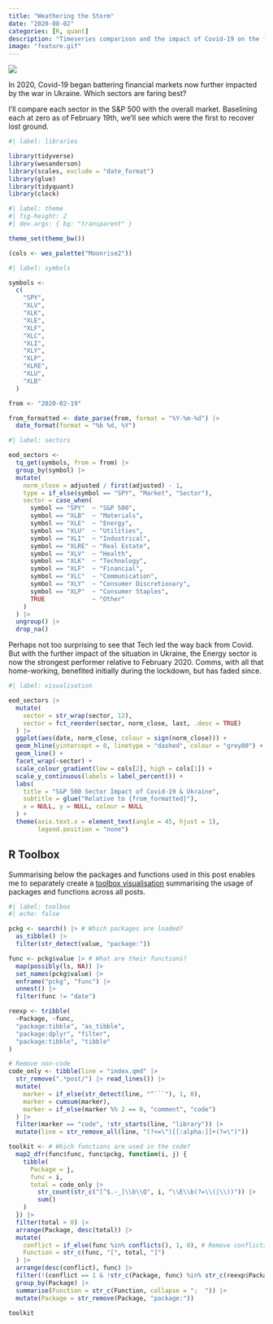```yaml
---
title: "Weathering the Storm"
date: "2020-08-02"
categories: [R, quant]
description: "Timeseries comparison and the impact of Covid-19 on the financial markets by sector"
image: "feature.gif"
---
```


![](feature.gif)

In 2020, Covid-19 began battering financial markets now further impacted by the war in Ukraine. Which sectors are faring best?

I'll compare each sector in the S&P 500 with the overall market. Baselining each at zero as of February 19th, we'll see which were the first to recover lost ground.

```r
#| label: libraries

library(tidyverse)
library(wesanderson)
library(scales, exclude = "date_format")
library(glue)
library(tidyquant)
library(clock)
```

```r
#| label: theme
#| fig-height: 2
#| dev.args: { bg: "transparent" }

theme_set(theme_bw())

(cols <- wes_palette("Moonrise2"))
```

```r
#| label: symbols

symbols <-
  c(
    "SPY",
    "XLV",
    "XLK",
    "XLE",
    "XLF",
    "XLC",
    "XLI",
    "XLY",
    "XLP",
    "XLRE",
    "XLU",
    "XLB"
  )

from <- "2020-02-19"

from_formatted <- date_parse(from, format = "%Y-%m-%d") |> 
  date_format(format = "%b %d, %Y")
```

```r
#| label: sectors

eod_sectors <-
  tq_get(symbols, from = from) |>
  group_by(symbol) |>
  mutate(
    norm_close = adjusted / first(adjusted) - 1,
    type = if_else(symbol == "SPY", "Market", "Sector"),
    sector = case_when(
      symbol == "SPY"  ~ "S&P 500",
      symbol == "XLB"  ~ "Materials",
      symbol == "XLE"  ~ "Energy",
      symbol == "XLU"  ~ "Utilities",
      symbol == "XLI"  ~ "Industrical",
      symbol == "XLRE" ~ "Real Estate",
      symbol == "XLV"  ~ "Health",
      symbol == "XLK"  ~ "Technology",
      symbol == "XLF"  ~ "Financial",
      symbol == "XLC"  ~ "Communication",
      symbol == "XLY"  ~ "Consumer Discretionary",
      symbol == "XLP"  ~ "Consumer Staples",
      TRUE             ~ "Other"
    )
  ) |>
  ungroup() |> 
  drop_na()
```

Perhaps not too surprising to see that Tech led the way back from Covid. But with the further impact of the situation in Ukraine, the Energy sector is now the strongest performer relative to February 2020. Comms, with all that home-working, benefited initially during the lockdown, but has faded since.

```r
#| label: visualisation

eod_sectors |>
  mutate(
    sector = str_wrap(sector, 12),
    sector = fct_reorder(sector, norm_close, last, .desc = TRUE)
  ) |>
  ggplot(aes(date, norm_close, colour = sign(norm_close))) +
  geom_hline(yintercept = 0, linetype = "dashed", colour = "grey80") +
  geom_line() +
  facet_wrap(~sector) +
  scale_colour_gradient(low = cols[2], high = cols[1]) +
  scale_y_continuous(labels = label_percent()) +
  labs(
    title = "S&P 500 Sector Impact of Covid-19 & Ukraine",
    subtitle = glue("Relative to {from_formatted}"),
    x = NULL, y = NULL, colour = NULL
  ) +
  theme(axis.text.x = element_text(angle = 45, hjust = 1),
        legend.position = "none")
```

## R Toolbox

Summarising below the packages and functions used in this post enables me to separately create a [toolbox visualisation](/project/box) summarising the usage of packages and functions across all posts.

```r
#| label: toolbox
#| echo: false

pckg <- search() |> # Which packages are loaded?
  as_tibble() |>
  filter(str_detect(value, "package:"))

func <- pckg$value |> # What are their functions?
  map(possibly(ls, NA)) |>
  set_names(pckg$value) |>
  enframe("pckg", "func") |>
  unnest() |> 
  filter(func != "date")

reexp <- tribble(
  ~Package, ~func,
  "package:tibble", "as_tibble",
  "package:dplyr", "filter",
  "package:tibble", "tibble"
)

# Remove non-code
code_only <- tibble(line = "index.qmd" |>
  str_remove(".*post/") |> read_lines()) |>
  mutate(
    marker = if_else(str_detect(line, "^```"), 1, 0),
    marker = cumsum(marker),
    marker = if_else(marker %% 2 == 0, "comment", "code")
  ) |>
  filter(marker == "code", !str_starts(line, "library")) |>
  mutate(line = str_remove_all(line, "(?<=\")[[:alpha:]]+(?=\")"))

toolkit <- # Which functions are used in the code?
  map2_dfr(func$func, func$pckg, function(i, j) {
    tibble(
      Package = j,
      func = i,
      total = code_only |>
        str_count(str_c("[^$.-_]\\b\\Q", i, "\\E\\b(?=\\(|\\))")) |>
        sum()
    )
  }) |>
  filter(total > 0) |>
  arrange(Package, desc(total)) |>
  mutate(
    conflict = if_else(func %in% conflicts(), 1, 0), # Remove conflicts
    Function = str_c(func, "[", total, "]")
  ) |>
  arrange(desc(conflict), func) |> 
  filter(!(conflict == 1 & !str_c(Package, func) %in% str_c(reexp$Package, reexp$func))) |>
  group_by(Package) |>
  summarise(Function = str_c(Function, collapse = ";  ")) |>
  mutate(Package = str_remove(Package, "package:"))

toolkit
```
